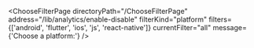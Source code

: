 

<ChooseFilterPage
  directoryPath="/ChooseFilterPage"
  address="/lib/analytics/enable-disable"
  filterKind="platform"
  filters={['android', 'flutter', 'ios', 'js', 'react-native']}
  currentFilter="all"
  message={'Choose a platform:'}
/>
